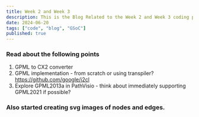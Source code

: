 ```yaml
---
title: Week 2 and Week 3
description: This is the Blog Related to the Week 2 and Week 3 coding period
date: 2024-06-20
tags: ["code", "blog", "GSoC"]
published: true
---
```


### Read about the following points

1. GPML to CX2 converter
2. GPML implementation - from scratch or using transpiler?
   https://github.com/google/j2cl
3. Explore GPML2013a in PathVisio - think about immediately supporting GPML2021 if possible?

### Also started creating svg images of nodes and edges.
